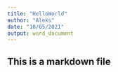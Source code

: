 ```yaml
---
title: "HelloWorld"
author: "Aleks"
date: "10/05/2021"
output: word_document
---
```



## This is a markdown file

